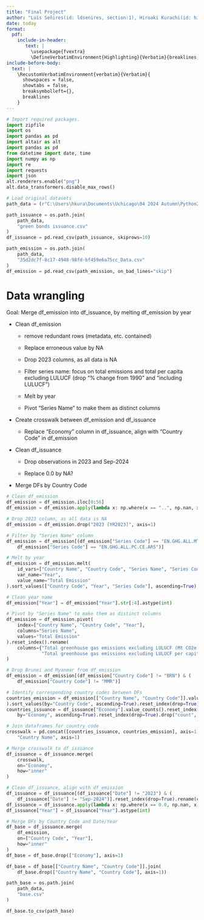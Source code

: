 ```yaml
---
title: "Final Project"
author: "Luis Señires(id: ldsenires, section:1), Hiroaki Kurachi(id: hiroakik, section:2)"
date: today
format: 
  pdf:
    include-in-header: 
       text: |
         \usepackage{fvextra}
         \DefineVerbatimEnvironment{Highlighting}{Verbatim}{breaklines,commandchars=\\\{\}}
include-before-body:
  text: |
    \RecustomVerbatimEnvironment{verbatim}{Verbatim}{
      showspaces = false,
      showtabs = false,
      breaksymbolleft={},
      breaklines
    }
---
```


```python
# Import required packages.
import zipfile
import os
import pandas as pd
import altair as alt
import pandas as pd
from datetime import date, time
import numpy as np
import re
import requests
import json
alt.renderers.enable("png")
alt.data_transformers.disable_max_rows() 
```


```python
# Load original datasets
path_data = (r"C:\Users\hkura\Documents\Uchicago\04 2024 Autumn\Python2\final\data")

path_issuance = os.path.join(
    path_data,
    "green bonds issuance.csv"
)
df_issuance = pd.read_csv(path_issuance, skiprows=10)

path_emission = os.path.join(
    path_data,
    "35d2dc7f-8c17-4948-98fd-bf459e6a75cc_Data.csv"
)
df_emission = pd.read_csv(path_emission, on_bad_lines="skip")
```

# Data wrangling
Goal: Merge df_emission into df_issuance, by melting df_emission by year

- Clean df_emission

    - remove redundant rows (metadata, etc. contained)

    - Replace erroneous value by NA

    - Drop 2023 columns, as all data is NA

    - Filter series name: focus on total emissions and total per capita excluding LULUCF (drop "% change from 1990" and "including LULUCF")

    - Melt by year

    - Pivot "Series Name" to make them as distinct columns

- Create crosswalk between df_emission and df_issuance

    - Replace "Economy" column in df_issuance, align with "Country Code" in df_emission

- Clean df_issuance

    - Drop observations in 2023 and Sep-2024

    - Replace 0.0 by NA?

- Merge DFs by Country Code


```python
# Clean df_emission
df_emission = df_emission.iloc[0:56]
df_emission = df_emission.apply(lambda x: np.where(x == "..", np.nan, x))

# Drop 2023 column, as all data is NA
df_emission = df_emission.drop("2023 [YR2023]", axis=1)

# Filter by "Series Name" column
df_emission = df_emission[(df_emission["Series Code"] == "EN.GHG.ALL.MT.CE.AR5") | (
    df_emission["Series Code"] == "EN.GHG.ALL.PC.CE.AR5")]

# Melt by year
df_emission = df_emission.melt(
    id_vars=["Country Name", "Country Code", "Series Name", "Series Code"],
    var_name="Year",
    value_name="Total Emission"
).sort_values(["Country Code", "Year", "Series Code"], ascending=True).reset_index(drop=True).drop("Series Code", axis=1)

# Clean year name
df_emission["Year"] = df_emission["Year"].str[:4].astype(int)

# Pivot by "Series Name" to make them as distinct columns
df_emission = df_emission.pivot(
    index=["Country Name", "Country Code", "Year"],
    columns="Series Name",
    values="Total Emission"
).reset_index().rename(
    columns={"Total greenhouse gas emissions excluding LULUCF (Mt CO2e)": "Total Emissions",
             "Total greenhouse gas emissions excluding LULUCF per capita (t CO2e/capita)": "Total Emissions per capita"}
)
```


```python
# Drop Brunei and Myanmar from df_emission
df_emission = df_emission[(df_emission["Country Code"] != "BRN") & (
    df_emission["Country Code"] != "MMR")]

# Identify corresponding country codes between DFs
countries_emission = df_emission[["Country Name", "Country Code"]].value_counts().reset_index(
).sort_values(by="Country Code", ascending=True).reset_index(drop=True).drop("count", axis=1)
countries_issuance = df_issuance["Economy"].value_counts().reset_index().sort_values(
    by="Economy", ascending=True).reset_index(drop=True).drop("count", axis=1)

# Join dataframes for country code
crosswalk = pd.concat([countries_issuance, countries_emission], axis=1).drop(
    "Country Name", axis=1)

# Merge crosswalk to df_issuance
df_issuance = df_issuance.merge(
    crosswalk,
    on="Economy",
    how="inner"
)
```


```python
# Clean df_issuance, align with df_emission
df_issuance = df_issuance[(df_issuance["Date"] != "2023") & (
    df_issuance["Date"] != "Sep-2024")].reset_index(drop=True).rename(columns={"Date": "Year"})
df_issuance = df_issuance.apply(lambda x: np.where(x == 0.0, np.nan, x))
df_issuance["Year"] = df_issuance["Year"].astype(int)
```


```python
# Merge DFs by Country Code and Date/Year
df_base = df_issuance.merge(
    df_emission,
    on=["Country Code", "Year"],
    how="inner"
)
df_base = df_base.drop(["Economy"], axis=1)

df_base = df_base[["Country Name", "Country Code"]].join(
    df_base.drop(["Country Name", "Country Code"], axis=1))

path_base = os.path.join(
    path_data,
    "base.csv"
)

df_base.to_csv(path_base)
```